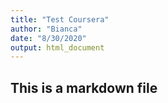 ```yaml
---
title: "Test Coursera"
author: "Bianca"
date: "8/30/2020"
output: html_document
---
```



## This is a markdown file

```r

```


